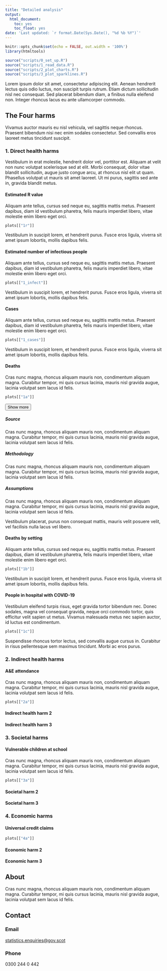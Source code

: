 ---
title: "Detailed analysis"
output:
  html_document:
    toc: yes
    toc_float: yes
date: 'Last updated: `r format.Date(Sys.Date(), "%d %b %Y")`'
---

<script>
  $(document).ready(function(){
    $head = $('#header');
    $head.prepend('<a href=\"https://www.gov.scot\"><img src=\"images/scotgovlogo.svg\" style=\"float: right; height: 38px;\"  alt=\"Scottish Government logo\"/></a>')
  });
</script>


```{r setup, include=FALSE}
knitr::opts_chunk$set(echo = FALSE, out.width = '100%')
library(htmltools)

source("scripts/0_set_up.R")
source("scripts/1_read_data.R")
source("scripts/2_plot_charts.R")
source("scripts/3_plot_sparklines.R")
```

Lorem ipsum dolor sit amet, consectetur adipiscing elit. Aenean hendrerit lectus quis odio luctus, non suscipit turpis rutrum. Etiam dictum sollicitudin nisl nec consequat. Sed placerat bibendum diam, a finibus nulla eleifend non. Integer rhoncus lacus eu ante ullamcorper commodo.

## The Four harms

Vivamus auctor mauris eu nisl vehicula, vel sagittis neque rhoncus. Praesent bibendum nisi nec enim sodales consectetur. Sed convallis eros laoreet metus tincidunt suscipit.

### 1. Direct health harms

Vestibulum in erat molestie, hendrerit dolor vel, porttitor est. Aliquam at velit non nunc volutpat scelerisque sed at elit. Morbi consequat, dolor vitae blandit sollicitudin, augue justo congue arcu, at rhoncus nisl elit ut quam. Phasellus volutpat ut mauris sit amet laoreet. Ut mi purus, sagittis sed ante in, gravida blandit metus.

#### Estimated R value

Aliquam ante tellus, cursus sed neque eu, sagittis mattis metus. Praesent dapibus, diam id vestibulum pharetra, felis mauris imperdiet libero, vitae molestie enim libero eget orci.
```{r}
plots[["1r"]]
```

Vestibulum in suscipit lorem, et hendrerit purus. Fusce eros ligula, viverra sit amet ipsum lobortis, mollis dapibus felis.

#### Estimated number of infectious people

Aliquam ante tellus, cursus sed neque eu, sagittis mattis metus. Praesent dapibus, diam id vestibulum pharetra, felis mauris imperdiet libero, vitae molestie enim libero eget orci.
```{r}
plots[["1_infect"]]
```

Vestibulum in suscipit lorem, et hendrerit purus. Fusce eros ligula, viverra sit amet ipsum lobortis, mollis dapibus felis.

#### Cases

Aliquam ante tellus, cursus sed neque eu, sagittis mattis metus. Praesent dapibus, diam id vestibulum pharetra, felis mauris imperdiet libero, vitae molestie enim libero eget orci.
```{r}
plots[["1_cases"]]
```

Vestibulum in suscipit lorem, et hendrerit purus. Fusce eros ligula, viverra sit amet ipsum lobortis, mollis dapibus felis.

#### Deaths

Cras nunc magna, rhoncus aliquam mauris non, condimentum aliquam magna. Curabitur tempor, mi quis cursus lacinia, mauris nisl gravida augue, lacinia volutpat sem lacus id felis.

```{r}
plots[["1a"]]
```
<button class="btn btn-link" data-toggle="collapse" data-target="#BlockName"> Show more
<span class="glyphicon glyphicon-plus-sign" aria-hidden="true"></span>
</button>  
<div id="BlockName" class="collapse">  

##### Source
Cras nunc magna, rhoncus aliquam mauris non, condimentum aliquam magna. Curabitur tempor, mi quis cursus lacinia, mauris nisl gravida augue, lacinia volutpat sem lacus id felis.

##### Methodology
Cras nunc magna, rhoncus aliquam mauris non, condimentum aliquam magna. Curabitur tempor, mi quis cursus lacinia, mauris nisl gravida augue, lacinia volutpat sem lacus id felis.

##### Assumptions
Cras nunc magna, rhoncus aliquam mauris non, condimentum aliquam magna. Curabitur tempor, mi quis cursus lacinia, mauris nisl gravida augue, lacinia volutpat sem lacus id felis.

</div>

Vestibulum placerat, purus non consequat mattis, mauris velit posuere velit, vel facilisis nulla lacus vel libero.

#### Deaths by setting

Aliquam ante tellus, cursus sed neque eu, sagittis mattis metus. Praesent dapibus, diam id vestibulum pharetra, felis mauris imperdiet libero, vitae molestie enim libero eget orci.
```{r}
plots[["1b"]]
```

Vestibulum in suscipit lorem, et hendrerit purus. Fusce eros ligula, viverra sit amet ipsum lobortis, mollis dapibus felis.

#### People in hospital with COVID-19

Vestibulum eleifend turpis risus, eget gravida tortor bibendum nec. Donec sodales, magna vel consequat gravida, neque orci commodo tortor, quis efficitur velit sapien ut metus. Vivamus malesuada metus nec sapien auctor, id luctus est condimentum.

```{r}
plots[["1c"]]
```

Suspendisse rhoncus tortor lectus, sed convallis augue cursus in. Curabitur in risus pellentesque sem maximus tincidunt. Morbi ac eros purus.

### 2. Indirect health harms

#### A&E attendance

Cras nunc magna, rhoncus aliquam mauris non, condimentum aliquam magna. Curabitur tempor, mi quis cursus lacinia, mauris nisl gravida augue, lacinia volutpat sem lacus id felis.

```{r}
plots[["2a"]]
```

#### Indirect health harm 2
#### Indirect health harm 3

### 3. Societal harms

#### Vulnerable children at school 

Cras nunc magna, rhoncus aliquam mauris non, condimentum aliquam magna. Curabitur tempor, mi quis cursus lacinia, mauris nisl gravida augue, lacinia volutpat sem lacus id felis.

```{r}
plots[["3a"]]
```

#### Societal harm 2
#### Societal harm 3

### 4. Economic harms

#### Universal credit claims
```{r}
plots[["4a"]]
```

#### Economic harm 2
#### Economic harm 3

## About
Cras nunc magna, rhoncus aliquam mauris non, condimentum aliquam magna. Curabitur tempor, mi quis cursus lacinia, mauris nisl gravida augue, lacinia volutpat sem lacus id felis.

## Contact
### Email
[statistics.enquiries@gov.scot](mailto:statistics.enquiries@gov.scot)

### Phone
0300 244 0 442